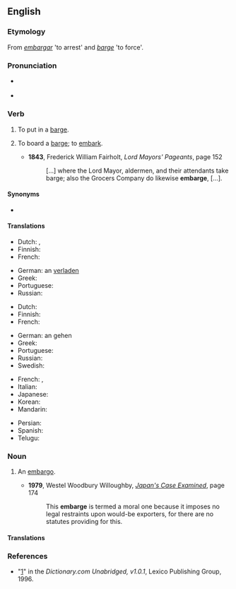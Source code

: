 ==English==

===Etymology===
From {{etyl|es|en}} ''[[embargar]]'' 'to arrest' and {{etyl|en|-}} ''[[barge]]'' 'to force'.

===Pronunciation===
* {{a|RP|US}} {{IPA|/əmˈbɑrdʒ/|lang=en}}
* {{rhymes|ɑː(r)dʒ|lang=en}}

===Verb===
{{en-verb|embarg}}

# {{lb|en|transitive}} To put in a [[barge]].
# {{lb|en|intransitive}} To board a [[barge]]; to [[embark]].
#* '''1843''', Frederick William Fairholt, ''Lord Mayors' Pageants'', page 152
#*: [...] where the Lord Mayor, aldermen, and their attendants take barge; also the Grocers Company do likewise '''embarge''', [...].

====Synonyms====
* {{l|en|impose}}

====Translations====
{{trans-top|to put in a barge}}
* Dutch: {{t+|nl|inladen}}, {{t-check|nl|aan boord|alt=aan boord brengen}} {{attention|nl|2=was "[[aan boord]] brengen" - assumed.}}
* Finnish: {{t|fi|[[lastata]] [[proomuun]]}}
* French: {{t+|fr|embarquer}}
{{trans-mid}}
* German: an {{t+|de|bord}} [[verladen]]
* Greek: {{t+|el|επιβιβάζω}}
* Portuguese: {{t+|pt|embarcar}}
* Russian: {{t|ru|грузи́ть на ба́ржу}}
{{trans-bottom}}

{{trans-top|to board a barge}}
* Dutch: {{t+|nl|inschepen}}
* Finnish: {{t|fi|[[nousta]] [[proomuun]]}}
* French: {{t+|fr|embarquer}}
{{trans-mid}}
* German: an {{t+|de|bord}} gehen
* Greek: {{t+|el|επιβιβάζομαι}}
* Portuguese: {{t+|pt|embarcar}}
* Russian: {{t|ru|сади́ться на ба́ржу}}
* Swedish: {{t+|sv|embarkera}}
{{trans-bottom}}

{{checktrans-top}}
* French: {{t-check|fr|embarquer}}, {{t-check|fr|monter}}
* Italian: {{t-check|it|imporre}}
* Japanese: {{t-check|ja|課す|tr=ka su|sc=Jpan}}
* Korean: {{t-check|ko|부과|sc=Kore}}
* Mandarin: {{t-check|cmn|加於|tr=jiā yú|sc=Hani}}
{{trans-mid}}
* Persian: {{t-check|fa|تحمیل|tr=Tahmil|sc=fa-Arab}}
* Spanish: {{t-check|es|imponer}}
* Telugu: {{t-check|te|విధించు|tr=vidhimchu|sc=Telu}}
{{trans-bottom}}

===Noun===
{{en-noun}}

# {{lb|en|rare}} An [[embargo]].
#* '''1979''', Westel Woodbury Willoughby, ''[http://books.google.com/books?id=7J2ua2xblxcC&pg=PA174&dq=embarge&ei=ekJcR-23II3GiQH-nviHBA&sig=tk4ooNpsLxGDMAKyY7MqEWI8Crw Japan's Case Examined]'', page 174
#*: This '''embarge''' is termed a moral one because it imposes no legal restraints upon would-be exporters, for there are no statutes providing for this.

====Translations====
{{trans-see|embargo}}

===References===
* "[http://dictionary.reference.com/browse/embarge]" in the ''Dictionary.com Unabridged, v1.0.1'', Lexico Publishing Group, 1996.